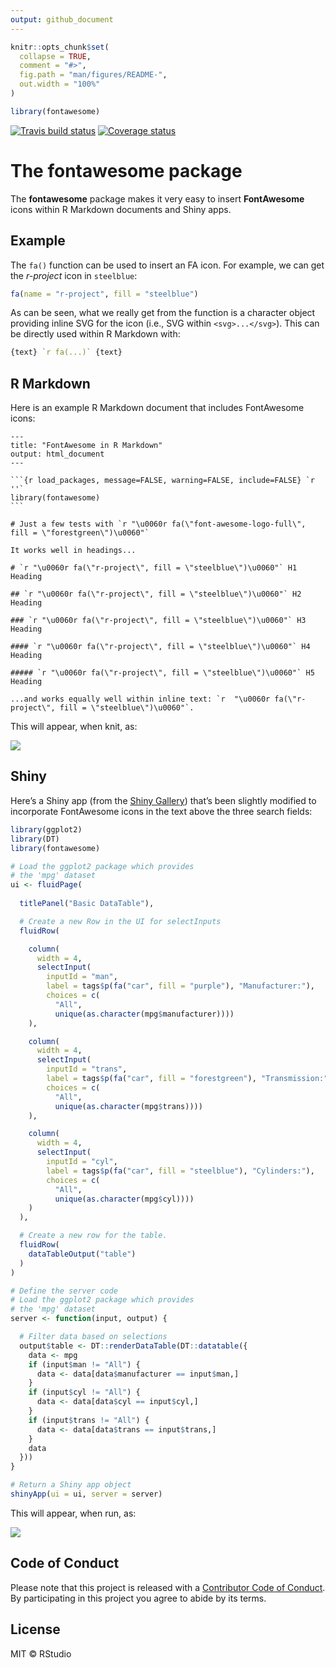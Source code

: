 ```yaml
---
output: github_document
---
```


<!-- README.md is generated from README.Rmd. Please edit that file -->

```r
knitr::opts_chunk$set(
  collapse = TRUE,
  comment = "#>",
  fig.path = "man/figures/README-",
  out.width = "100%"
)
```

```r
library(fontawesome)
```

[![Travis build status](https://travis-ci.org/rstudio/fontawesome.svg?branch=master)](https://travis-ci.org/rstudio/fontawesome)
[![Coverage status](https://codecov.io/gh/rstudio/fontawesome/branch/master/graph/badge.svg)](https://codecov.io/github/rstudio/fontawesome?branch=master)

# The fontawesome package

The **fontawesome** package makes it very easy to insert **FontAwesome** icons within R Markdown documents and Shiny apps.

## Example

The `fa()` function can be used to insert an FA icon. For example, we can get the *r-project* icon in `steelblue`:

```r
fa(name = "r-project", fill = "steelblue")
```

As can be seen, what we really get from the function is a character object providing inline SVG for the icon (i.e., SVG within `<svg>...</svg>`). This can be directly used within R Markdown with:

```r
{text} `r fa(...)` {text}
```

## R Markdown

Here is an example R Markdown document that includes FontAwesome icons:

````
---
title: "FontAwesome in R Markdown"
output: html_document
---

```{r load_packages, message=FALSE, warning=FALSE, include=FALSE} `r ''`
library(fontawesome)
```

# Just a few tests with `r "\u0060r fa(\"font-awesome-logo-full\", fill = \"forestgreen\")\u0060"`

It works well in headings...

# `r "\u0060r fa(\"r-project\", fill = \"steelblue\")\u0060"` H1 Heading

## `r "\u0060r fa(\"r-project\", fill = \"steelblue\")\u0060"` H2 Heading

### `r "\u0060r fa(\"r-project\", fill = \"steelblue\")\u0060"` H3 Heading

#### `r "\u0060r fa(\"r-project\", fill = \"steelblue\")\u0060"` H4 Heading

##### `r "\u0060r fa(\"r-project\", fill = \"steelblue\")\u0060"` H5 Heading

...and works equally well within inline text: `r  "\u0060r fa(\"r-project\", fill = \"steelblue\")\u0060"`.
````

This will appear, when knit, as:

<img src="man/figures/fontawesome_rmd.png">

## Shiny

Here's a Shiny app (from the [Shiny Gallery](http://shiny.rstudio.com/gallery/basic-datatable.html)) that's been slightly modified to incorporate FontAwesome icons in the text above the three search fields:

```r
library(ggplot2)
library(DT)
library(fontawesome)

# Load the ggplot2 package which provides
# the 'mpg' dataset
ui <- fluidPage(
  
  titlePanel("Basic DataTable"),

  # Create a new Row in the UI for selectInputs
  fluidRow(

    column(
      width = 4,
      selectInput(
        inputId = "man",
        label = tags$p(fa("car", fill = "purple"), "Manufacturer:"),
        choices = c(
          "All",
          unique(as.character(mpg$manufacturer))))
    ),

    column(
      width = 4,
      selectInput(
        inputId = "trans",
        label = tags$p(fa("car", fill = "forestgreen"), "Transmission:"),
        choices = c(
          "All",
          unique(as.character(mpg$trans))))
    ),

    column(
      width = 4,
      selectInput(
        inputId = "cyl",
        label = tags$p(fa("car", fill = "steelblue"), "Cylinders:"),
        choices = c(
          "All",
          unique(as.character(mpg$cyl))))
    )
  ),

  # Create a new row for the table.
  fluidRow(
    dataTableOutput("table")
  )
)

# Define the server code
# Load the ggplot2 package which provides
# the 'mpg' dataset
server <- function(input, output) {

  # Filter data based on selections
  output$table <- DT::renderDataTable(DT::datatable({
    data <- mpg
    if (input$man != "All") {
      data <- data[data$manufacturer == input$man,]
    }
    if (input$cyl != "All") {
      data <- data[data$cyl == input$cyl,]
    }
    if (input$trans != "All") {
      data <- data[data$trans == input$trans,]
    }
    data
  }))
}

# Return a Shiny app object
shinyApp(ui = ui, server = server)
```

This will appear, when run, as:

<img src="man/figures/fontawesome_shiny_app.png">

## Code of Conduct

Please note that this project is released with a [Contributor Code of Conduct](CODE_OF_CONDUCT.md). By participating in this project you agree to abide by its terms.

## License

MIT &copy; RStudio
